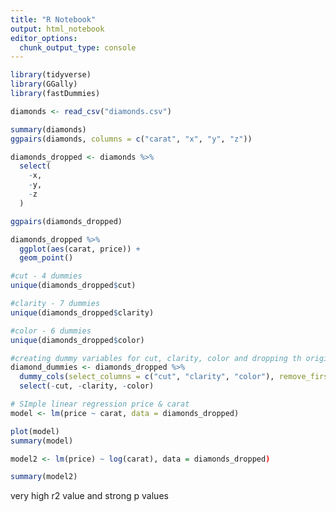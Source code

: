 ```yaml
---
title: "R Notebook"
output: html_notebook
editor_options: 
  chunk_output_type: console
---
```

```r
library(tidyverse)
library(GGally)
library(fastDummies)
```

```r
diamonds <- read_csv("diamonds.csv")
```

```r
summary(diamonds)
ggpairs(diamonds, columns = c("carat", "x", "y", "z"))

```

```r
diamonds_dropped <- diamonds %>% 
  select(
    -x,
    -y, 
    -z
  )
```

```r
ggpairs(diamonds_dropped)
```

```r
diamonds_dropped %>% 
  ggplot(aes(carat, price)) +
  geom_point()
```

```r
#cut - 4 dummies
unique(diamonds_dropped$cut)

#clarity - 7 dummies
unique(diamonds_dropped$clarity)

#color - 6 dummies
unique(diamonds_dropped$color)
```

```r
#creating dummy variables for cut, clarity, color and dropping th original columns
diamond_dummies <- diamonds_dropped %>% 
  dummy_cols(select_columns = c("cut", "clarity", "color"), remove_first_dummy = T) %>% 
  select(-cut, -clarity, -color)
```

```r
# SImple linear regression price & carat
model <- lm(price ~ carat, data = diamonds_dropped)

plot(model)
summary(model)
```

```r
model2 <- lm(price) ~ log(carat), data = diamonds_dropped)

summary(model2)
```
very high r2 value and strong p values 

```r

```









